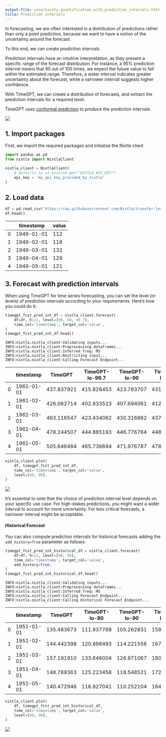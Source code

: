```yaml
---
output-file: uncertainty_quantification_with_prediction_intervals.html
title: Prediction intervals
---
```



In forecasting, we are often interested in a distribution of predictions
rather than only a point prediction, because we want to have a notion of
the uncertainty around the forecast.

To this end, we can create *prediction intervals*.

Prediction intervals have an intuitive interpretation, as they present a
specific range of the forecast distribution. For instance, a 95%
prediction interval means that 95 out of 100 times, we expect the future
value to fall within the estimated range. Therefore, a wider interval
indicates greater uncertainty about the forecast, while a narrower
interval suggests higher confidence.

With TimeGPT, we can create a distribution of forecasts, and extract the
prediction intervals for a required level.

TimeGPT uses [conformal
prediction](https://en.wikipedia.org/wiki/conformal_prediction) to
produce the prediction intervals.

[![](https://colab.research.google.com/assets/colab-badge.svg)](https://colab.research.google.com/github/Nixtla/nixtla/blob/main/nbs/docs/tutorials/11_uncertainty_quantification_with_prediction_intervals.ipynb)

## 1. Import packages

First, we import the required packages and initialize the Nixtla client

```python
import pandas as pd
from nixtla import NixtlaClient
```


```python
nixtla_client = NixtlaClient(
    # defaults to os.environ.get("NIXTLA_API_KEY")
    api_key = 'my_api_key_provided_by_nixtla'
)
```

## 2. Load data

```python
df = pd.read_csv('https://raw.githubusercontent.com/Nixtla/transfer-learning-time-series/main/datasets/air_passengers.csv')
df.head()
```

|     | timestamp  | value |
|-----|------------|-------|
| 0   | 1949-01-01 | 112   |
| 1   | 1949-02-01 | 118   |
| 2   | 1949-03-01 | 132   |
| 3   | 1949-04-01 | 129   |
| 4   | 1949-05-01 | 121   |

## 3. Forecast with prediction intervals

When using TimeGPT for time series forecasting, you can set the level
(or levels) of prediction intervals according to your requirements.
Here’s how you could do it:

```python
timegpt_fcst_pred_int_df = nixtla_client.forecast(
    df=df, h=12, level=[80, 90, 99.7], 
    time_col='timestamp', target_col='value',
)
timegpt_fcst_pred_int_df.head()
```

``` text
INFO:nixtla.nixtla_client:Validating inputs...
INFO:nixtla.nixtla_client:Preprocessing dataframes...
INFO:nixtla.nixtla_client:Inferred freq: MS
INFO:nixtla.nixtla_client:Restricting input...
INFO:nixtla.nixtla_client:Calling Forecast Endpoint...
```

|     | timestamp  | TimeGPT    | TimeGPT-lo-99.7 | TimeGPT-lo-90 | TimeGPT-lo-80 | TimeGPT-hi-80 | TimeGPT-hi-90 | TimeGPT-hi-99.7 |
|-----|------------|------------|-----------------|---------------|---------------|---------------|---------------|-----------------|
| 0   | 1961-01-01 | 437.837921 | 415.826453      | 423.783707    | 431.987061    | 443.688782    | 451.892136    | 459.849389      |
| 1   | 1961-02-01 | 426.062714 | 402.833523      | 407.694061    | 412.704926    | 439.420502    | 444.431366    | 449.291904      |
| 2   | 1961-03-01 | 463.116547 | 423.434062      | 430.316862    | 437.412534    | 488.820560    | 495.916231    | 502.799032      |
| 3   | 1961-04-01 | 478.244507 | 444.885193      | 446.776764    | 448.726837    | 507.762177    | 509.712250    | 511.603821      |
| 4   | 1961-05-01 | 505.646484 | 465.736694      | 471.976787    | 478.409872    | 532.883096    | 539.316182    | 545.556275      |

```python
nixtla_client.plot(
    df, timegpt_fcst_pred_int_df, 
    time_col='timestamp', target_col='value',
    level=[80, 90],
)
```

![](/nixtla-TimeGPT/docs/tutorials/11_uncertainty_quantification_with_prediction_intervals_files/figure-markdown_strict/cell-7-output-1.png)

It’s essential to note that the choice of prediction interval level
depends on your specific use case. For high-stakes predictions, you
might want a wider interval to account for more uncertainty. For less
critical forecasts, a narrower interval might be acceptable.

#### Historical Forecast

You can also compute prediction intervals for historical forecasts
adding the `add_history=True` parameter as follows:

```python
timegpt_fcst_pred_int_historical_df = nixtla_client.forecast(
    df=df, h=12, level=[80, 90], 
    time_col='timestamp', target_col='value',
    add_history=True,
)
timegpt_fcst_pred_int_historical_df.head()
```

``` text
INFO:nixtla.nixtla_client:Validating inputs...
INFO:nixtla.nixtla_client:Preprocessing dataframes...
INFO:nixtla.nixtla_client:Inferred freq: MS
INFO:nixtla.nixtla_client:Calling Forecast Endpoint...
INFO:nixtla.nixtla_client:Calling Historical Forecast Endpoint...
```

|     | timestamp  | TimeGPT    | TimeGPT-lo-80 | TimeGPT-lo-90 | TimeGPT-hi-80 | TimeGPT-hi-90 |
|-----|------------|------------|---------------|---------------|---------------|---------------|
| 0   | 1951-01-01 | 135.483673 | 111.937768    | 105.262831    | 159.029579    | 165.704516    |
| 1   | 1951-02-01 | 144.442398 | 120.896493    | 114.221556    | 167.988304    | 174.663241    |
| 2   | 1951-03-01 | 157.191910 | 133.646004    | 126.971067    | 180.737815    | 187.412752    |
| 3   | 1951-04-01 | 148.769363 | 125.223458    | 118.548521    | 172.315269    | 178.990206    |
| 4   | 1951-05-01 | 140.472946 | 116.927041    | 110.252104    | 164.018852    | 170.693789    |

```python
nixtla_client.plot(
    df, timegpt_fcst_pred_int_historical_df, 
    time_col='timestamp', target_col='value',
    level=[80, 90],
)
```

![](/nixtla-TimeGPT/docs/tutorials/11_uncertainty_quantification_with_prediction_intervals_files/figure-markdown_strict/cell-9-output-1.png)

